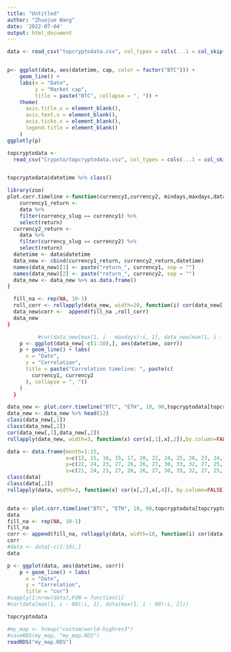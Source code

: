 ```yaml
---
title: "Untitled"
author: "Zhuojue Wang"
date: '2022-07-04'
output: html_document
---
```


```r
data <- read_csv("topcryptodata.csv", col_types = cols(...1 = col_skip()))


p<- ggplot(data, aes(datetime, cap, color = factor("BTC"))) +
    geom_line() +
    labs(x = "Date",
         y = "Market cap",
         title = paste("BTC", collapse = ", ")) +
    theme(
      axis.title.x = element_blank(),
      axis.text.x = element_blank(),
      axis.ticks.x = element_blank(),
      legend.title = element_blank()
    )
ggplotly(p)
```

```r
topcryptodata <-
  read_csv("Crypoto/topcryptodata.csv", col_types = cols(...1 = col_skip()))


topcryptodata$datetime %>% class() 
```
```r
library(zoo)
plot.corr.timeline <-function(currency1,currency2, mindays,maxdays,data) {
    currency1_return <-
    data %>%
    filter(currency_slug == currency1) %>%
    select(return)
  currency2_return <-
    data %>%
    filter(currency_slug == currency2) %>%
    select(return)
  datetime <- data$datetime
  data_new <- cbind(currency1_return, currency2_return,datetime)
  names(data_new)[1] <- paste("return_", currency1, sep = "")
  names(data_new)[2] <- paste("return_", currency2, sep = "")
  data_new <- data_new %>% as.data.frame()
}
```
```r
  fill_na <- rep(NA, 10-1)
  roll_corr <- rollapply(data_new, width=10, function(i) cor(data_new[,1],data_new[,2]),by.column=FALSE)
  data_new$corr <-  append(fill_na ,roll_corr)
  data_new
}

          #cor(data_new[max(1, i - maxdays):i, 1], data_new[max(1, i - maxdays):i, 2])
    p <- ggplot(data_new[-c(1:10),], aes(datetime, corr))
    p + geom_line() + labs(
      x = "Date",
      y = "Correlation",
      title = paste("Correlation timeline: ", paste(c(
        currency1, currency2
      ), collapse = ", "))
    )
  }
```

```r
data_new <- plot.corr.timeline("BTC", "ETH", 10, 90,topcryptodata[topcryptodata$datetime >as.Date("2017-12-31 UTC"), ])
data_new <- data_new %>% head(12)
class(data_new[,1])
class(data_new[,2])
cor(data_new[,1],data_new[,2])
rollapply(data_new, width=3, function(x) cor(x[,1],x[,2]),by.column=FALSE)
```


```r
data <- data.frame(month=1:15,
                   x=c(13, 15, 16, 15, 17, 20, 22, 24, 25, 26, 23, 24, 23, 22, 20),
                   y=c(22, 24, 23, 27, 26, 26, 27, 30, 33, 32, 27, 25, 28, 26, 28),
                   z=c(21, 24, 23, 27, 26, 26, 27, 30, 33, 32, 27, 25, 28, 26, 28))
class(data)
class(data[,2])
rollapply(data, width=3, function(x) cor(x[,2],x[,4]), by.column=FALSE)
```
```r

```


```r
data <- plot.corr.timeline("BTC", "ETH", 10, 90,topcryptodata[topcryptodata$datetime >as.Date("2017-12-31 UTC"), ])
data
fill_na <- rep(NA, 10-1)
fill_na
corr <- append(fill_na, rollapply(data, width=10, function(i) cor(data[,1],data[,2]), by.column=FALSE))
corr
#data <- data[-c(1:10),]
data 

p <- ggplot(data, aes(datetime, corr))
    p + geom_line() + labs(
      x = "Date",
      y = "Correlation",
      title = "cor")
#sapply(1:nrow(data),FUN = function(i)
#cor(data[max(1, i - 90):i, 1], data[max(1, i - 90):i, 2]))
```
```r
topcryptodata 
```

```r
#my_map <- hcmap("custom/world-highres3")
#saveRDS(my_map, "my_map.RDS")
readRDS("my_map.RDS")
```



